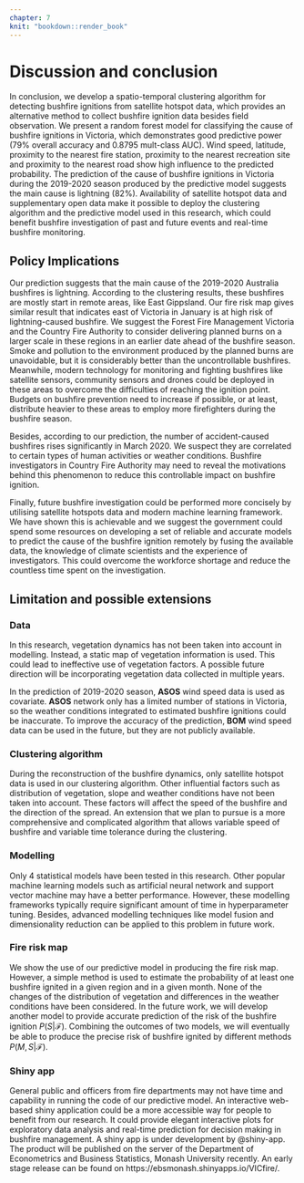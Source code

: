 ```yaml
---
chapter: 7
knit: "bookdown::render_book"
---
```


# Discussion and conclusion {#ch:discussion}

In conclusion, we develop a spatio-temporal clustering algorithm for detecting bushfire ignitions from satellite hotspot data, which provides an alternative method to collect bushfire ignition data besides field observation. We present a random forest model for classifying the cause of bushfire ignitions in Victoria, which demonstrates good predictive power (79% overall accuracy and 0.8795 mult-class AUC). Wind speed, latitude, proximity to the nearest fire station, proximity to the nearest recreation site and proximity to the nearest road show high influence to the predicted probability. The prediction of the cause of bushfire ignitions in Victoria during the 2019-2020 season produced by the predictive model suggests the main cause is lightning (82%). Availability of satellite hotspot data and supplementary open data make it possible to deploy the clustering algorithm and the predictive model used in this research, which could benefit bushfire investigation of past and future events and real-time bushfire monitoring. 


## Policy Implications

Our prediction suggests that the main cause of the 2019-2020 Australia bushfires is lightning. According to the clustering results, these bushfires are mostly start in remote areas, like East Gippsland. Our fire risk map gives similar result that indicates east of Victoria in January is at high risk of lightning-caused bushfire. We suggest the Forest Fire Management Victoria and the Country Fire Authority to consider delivering planned burns on a larger scale in these regions in an earlier date ahead of the bushfire season. Smoke and pollution to the environment produced by the planned burns are unavoidable, but it is considerably better than the uncontrollable bushfires. Meanwhile, modern technology for monitoring and fighting bushfires like satellite sensors, community sensors and drones could be deployed in these areas to overcome the difficulties of reaching the ignition point. Budgets on bushfire prevention need to increase if possible, or at least, distribute heavier to these areas to employ more firefighters during the bushfire season. 

Besides, according to our prediction, the number of accident-caused bushfires rises significantly in March 2020. We suspect they are correlated to certain types of human activities or weather conditions. Bushfire investigators in Country Fire Authority may need to reveal the motivations behind this phenomenon to reduce this controllable impact on bushfire ignition.


Finally, future bushfire investigation could be performed more concisely by utilising satellite hotspots data and modern machine learning framework. We have shown this is achievable and we suggest the government could spend some resources on developing a set of reliable and accurate models to predict the cause of the bushfire ignition remotely by fusing the available data, the knowledge of climate scientists and the experience of investigators. This could overcome the workforce shortage and reduce the countless time spent on the investigation.

 

## Limitation and possible extensions

### Data

In this research, vegetation dynamics has not been taken into account in modelling. Instead, a static map of vegetation information is used. This could lead to ineffective use of vegetation factors. A possible future direction will be incorporating vegetation data collected in multiple years. 

In the prediction of 2019-2020 season, **ASOS** wind speed data is used as covariate. **ASOS** network only has a limited number of stations in Victoria, so the weather conditions integrated to estimated bushfire ignitions could be inaccurate. To improve the accuracy of the prediction, **BOM** wind speed data can be used in the future, but they are not publicly available.

### Clustering algorithm

During the reconstruction of the bushfire dynamics, only satellite hotspot data is used in our clustering algorithm. Other influential factors such as distribution of vegetation, slope and weather conditions have not been taken into account. These factors will affect the speed of the bushfire and the direction of the spread. An extension that we plan to pursue is a more comprehensive and complicated algorithm that allows variable speed of bushfire and variable time tolerance during the clustering. 

### Modelling

Only 4 statistical models have been tested in this research. Other popular machine learning models such as artificial neural network and support vector machine may have a better performance. However, these modelling frameworks typically require significant amount of time in hyperparameter tuning. Besides, advanced modelling techniques like model fusion and dimensionality reduction can be applied to this problem in future work.

### Fire risk map

We show the use of our predictive model in producing the fire risk map. However, a simple method is used to estimate the probability of at least one bushfire ignited in a given region and in a given month. None of the changes of the distribution of vegetation and differences in the weather conditions have been considered. In the future work, we will develop another model to provide accurate prediction of the risk of the bushfire ignition $P(S|\mathcal{F})$. Combining the outcomes of two models, we will eventually be able to produce the precise risk of bushfire ignited by different methods $P(M, S|\mathcal{F})$.

### Shiny app

General public and officers from fire departments may not have time and capability in running the code of our predictive model. An interactive web-based shiny application could be a more accessible way for people to benefit from our research. It could provide elegant interactive plots for exploratory data analysis and real-time prediction for decision making in bushfire management. A shiny app is under development by @shiny-app. The product will be published on the server of the Department of Econometrics and Business Statistics, Monash University recently. An early stage release can be found on https://ebsmonash.shinyapps.io/VICfire/.





